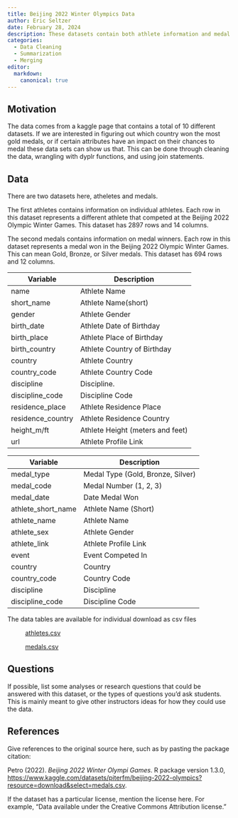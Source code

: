 ```yaml
---
title: Beijing 2022 Winter Olympics Data
author: Eric Seltzer
date: February 28, 2024
description: These datasets contain both athlete information and medal winner information from the Beijing 2022 Olympic Winter Games.
categories:
  - Data Cleaning
  - Summarization
  - Merging
editor:
  markdown: 
    canonical: true
---
```


## Motivation

The data comes from a kaggle page that contains a total of 10 different datasets. If we are interested in figuring out which country won the most gold medals, or if certain attributes have an impact on their chances to medal these data sets can show us that. This can be done through cleaning the data, wrangling with dyplr functions, and using join statements.

## Data

There are two datasets here, atheletes and medals.

The first athletes contains information on individual athletes. Each row in this dataset represents a different athlete that competed at the Beijing 2022 Olympic Winter Games. This dataset has 2897 rows and 14 columns.

The second medals contains information on medal winners. Each row in this dataset represents a medal won in the Beijing 2022 Olympic Winter Games. This can mean Gold, Bronze, or Silver medals. This dataset has 694 rows and 12 columns.

| Variable          | Description                      |
|-------------------|----------------------------------|
| name              | Athlete Name                     |
| short_name        | Athlete Name(short)              |
| gender            | Athlete Gender                   |
| birth_date        | Athlete Date of Birthday         |
| birth_place       | Athlete Place of Birthday        |
| birth_country     | Athlete Country of Birthday      |
| country           | Athlete Country                  |
| country_code      | Athlete Country Code             |
| discipline        | Discipline.                      |
| discipline_code   | Discipline Code                  |
| residence_place   | Athlete Residence Place          |
| residence_country | Athlete Residence Country        |
| height_m/ft       | Athlete Height (meters and feet) |
| url               | Athlete Profile Link             |

| Variable           | Description                       |
|--------------------|-----------------------------------|
| medal_type         | Medal Type (Gold, Bronze, Silver) |
| medal_code         | Medal Number (1, 2, 3)            |
| medal_date         | Date Medal Won                    |
| athlete_short_name | Athlete Name (Short)              |
| athlete_name       | Athlete Name                      |
| athlete_sex        | Athlete Gender                    |
| athlete_link       | Athlete Profile Link              |
| event              | Event Competed In                 |
| country            | Country                           |
| country_code       | Country Code                      |
| discipline         | Discipline                        |
| discipline_code    | Discipline Code                   |

The data tables are available for individual download as csv files

:   [athletes.csv](../data/athletes.csv)

:   [medals.csv](../data/medals.csv)

## Questions

If possible, list some analyses or research questions that could be answered with this dataset, or the types of questions you'd ask students. This is mainly meant to give other instructors ideas for how they could use the data.

## References

Give references to the original source here, such as by pasting the package citation:

Petro (2022). *Beijing 2022 Winter Olympi Games*. R package version 1.3.0, <https://www.kaggle.com/datasets/piterfm/beijing-2022-olympics?resource=download&select=medals.csv>.

If the dataset has a particular license, mention the license here. For example, "Data available under the Creative Commons Attribution license."

